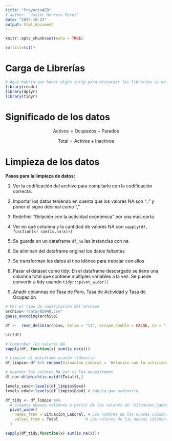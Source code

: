```yaml
---
title: "ProyectoAED"
# author: "Javier Herrero Pérez"
date: "2025-10-23"
output: html_document
---
```


```r
knitr::opts_chunk$set(echo = TRUE)
```


```r
rm(list=ls())
```

# Carga de Librerías

```r
# Aquí habría que hacer algún scrip para descargar las librerías si no las tienen
library(readr)
library(dplyr)
library(tidyr)
```



# Significado de los datos

$$\text{Activos}=\text{Ocupados}+\text{Parados}$$

$$\text{Total}=\text{Activos}+\text{Inactivos}$$


# Limpieza de los datos

**Pasos para la limpieza de datos:**

1. Ver la codificación del archivo para compilarlo con la codificación correcta.

2. Importar los datos teniendo en cuenta que los valores NA son ".." y poner el signo decimal como ","

3. Redefinir "Relación con la actividad económica" por una más corta

4. Ver en qué columna y la cantidad de valores NA con `sapply(df, function(x) sum(is.na(x)))`

5. Se guarda en un dataframe `df_na` las instancias con na 

6. Se eliminan del dataframe original los datos faltantes

7. Se transforman los datos al tipo idóneo para trabajar con ellos

8. Pasar el dataset como tidy:
  En el dataframe descargado se tiene una columna total que contiene multiples variables a la vez. Se puede convertir a tidy usando `tidyr::pivot_wider()` 

9. Añadir columnas de Tasa de Paro, Tasa de Actividad y Tasa de Ocupación


```r
# Ver el tipo de codificación del archivo
archivo<-"data/65948.csv"
guess_encoding(archivo)
```



```r
df <-  read_delim(archivo, delim = "\t", escape_double = FALSE, na = "..", trim_ws = TRUE,locale = locale(decimal_mark = ","))
```


```r
str(df)
```


```r
# Comprobar los valores NA
sapply(df, function(x) sum(is.na(x)))
```

```r
# Limpiar el dataframe usando tidyverse
df_limpio<-df %>% rename(Situacion_Laboral = `Relación con la actividad económica`) %>% na.omit() %>% mutate(Sexo=as.factor(Sexo), Edad=as.factor(Edad), Situacion_Laboral=as.factor(Situacion_Laboral))
```

```r
# Guardar los valores NA por si los necesitamos
df_na<-df[which(is.na(df$Total)),]
```

```r
levels_sexo<-levels(df_limpio$Sexo)
levels_edad<-levels(df_limpio$Edad) # habría que ordenarlo
```

```r
df_tidy <- df_limpio %>%
  # Creamos nuevas columnas a partir de los valores de 'Situacion_Laboral'
  pivot_wider(
    names_from = Situacion_Laboral, # Los nombres de las nuevas columnas vienen de aquí
    values_from = Total            # Los valores de las nuevas columnas vienen de aquí
  )
```



```r
sapply(df_tidy,function(x) sum(is.na(x)))
```


